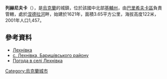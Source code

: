 {{coord|50|22|42|N|31|32|43|E|scale:30000|display=title}}

'''列赫尼夫卡'''（{{lang-uk|Лехнівка}}），是[[烏克蘭|烏克蘭]]的城鎮，位於該國中北部[[基輔州|基輔州]]，由[[巴里希夫卡區|巴里希夫卡區]]負責管轄，處於[[涅德拉河|涅德拉河]]畔，始建於1621年，面積3.65平方公里，海拔高度122米，2001年人口1,457。

==參考資料==
* [http://w1.c1.rada.gov.ua/pls/z7502/A005?rdat1=04.11.2012&rf7571=14985 Лехнівка]{{dead link|date=2017年11月 |bot=InternetArchiveBot |fix-attempted=yes }}
* [https://web.archive.org/web/20100119211735/http://baryshivka.kiev.ua/ с. Лехнівка, Баришівського району] {{ref-uk}}
* [http://weather.in.ua/ua/kievskaja/13280 Погода в селі Лехнівка] {{Wayback|url=http://weather.in.ua/ua/kievskaja/13280 |date=20170615225804 }}

{{Ukraine-geo-stub}}
[[Category:烏克蘭城市|Category:烏克蘭城市]]